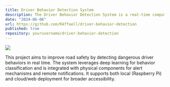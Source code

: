 ```yaml
---
title: Driver Behavior Detection System
description: The Driver Behavior Detection System is a real-time computer vision application that identifies unsafe driver behaviors such as yawning, distraction, and drowsiness. Built using OpenCV, Mediapipe, and PyTorch, the system is optimized for edge deployment using Raspberry Pi 5. It includes hardware integration with a Pi Camera, LED indicators, buzzer alerts, and a GSM module (SIM808) for emergency communication. The model is also deployed as a web-based application, making it accessible and scalable.
date: "2024-06-06"
url: https://github.com/R4ffaell/driver-behavior-detection
published: true
repository: yourusername/driver-behavior-detection
---
```


[![](https://yourprojectimageurl.com/project-image.png)](https://github.com/yourusername/driver-behavior-detection)

This project aims to improve road safety by detecting dangerous driver behaviors in real time. The system leverages deep learning for behavior classification and is integrated with physical components for alert mechanisms and remote notifications. It supports both local (Raspberry Pi) and cloud/web deployment for broader accessibility.
